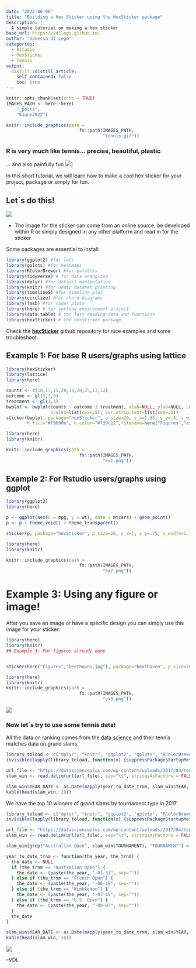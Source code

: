 ```yaml
---
date: "2022-06-06"
title: "Building a Hex Sticker using the HexSticker package"
description: |
  A simple tutorial on making a hex sticker
base_url: https://vdilego.github.io/
author: "Vanessa di Lego"
categories:
  - Rstudio
  - HexSticker
  - Tennis
output:
  distill::distill_article:
    self_contained: false
    toc: true
---
```



```r
knitr::opts_chunk$set(echo = TRUE)
IMAGES_PATH <- here::here(
    "_posts",
    "6June2022")
```

```r
knitr::include_graphics(path =
                            fs::path(IMAGES_PATH,
                                     "tennis.gif"))

```



### R is very much like tennis... precise, beautiful, plastic 

... and also painfully fun
![](https://media.giphy.com/media/AHEMa5JNGFmzS/giphy.gif)]


In this short tutorial, we will learn how to make a cool hex sticker for your project, package or simply for fun.

## Let´s do this!


![](https://media.giphy.com/media/ZwBnkS8W4HXCDRvevm/giphy.gif)


- The image for the sticker can come from an online source, be developed within R or simply designed in any other platform and read in for the sticker

Some packages are essential to install:

```r
library(ggplot2) #for lots
library(gplots) #for heatmaps
library(RColorBrewer) #for palettes
library(tidyverse) # for data wrangling
library(dplyr) #for dataset manipulation
library(knitr) #for neaty dataset printing
library(timelineS) #for timeline plot
library(circlize) #for chord-diagrams
library(fmsb) #for radar plots
library(here) # for setting environment project
library(data.table) # for fast reading data and functions
library(hexSticker) # the hexsticker package

```

Check the [**hexSticker**](https://github.com/GuangchuangYu/hexSticker) github repository for nice examples and some troubleshoot.

## Example 1: For base R users/graphs using lattice

```r

library(hexSticker)
library(lattice)
library(here)

counts <- c(18,17,15,20,10,20,25,13,12)
outcome <- gl(3,1,9)
treatment <- gl(3,3)
bwplot <- bwplot(counts ~ outcome | treatment, xlab=NULL, ylab=NULL, cex=.5,
                 scales=list(cex=.5), par.strip.text=list(cex=.5))
sticker(bwplot, package="hexSticker", p_size=20, s_x=1.05, s_y=.8, s_width=2, s_height=1.5,
        h_fill="#f9690e", h_color="#f39c12",filename=here("Figures","ex1.png"))

```


```r

library(here)
library(knitr)

knitr::include_graphics(path =
                            fs::path(IMAGES_PATH,
                                     "ex1.png"))

```


## Example 2: For Rstudio users/graphs using ggplot


```r

library(ggplot2)
library(here)

p <- ggplot(aes(x = mpg, y = wt), data = mtcars) + geom_point()
p <- p + theme_void() + theme_transparent()

sticker(p, package="hexSticker", p_size=20, s_x=1, s_y=.75, s_width=1.3, s_height=1,filename=here("Figures","ex2.png"))

```


```r

library(here)
library(knitr)

knitr::include_graphics(path =
                            fs::path(IMAGES_PATH,
                                     "ex2.png"))

```

# Example 3: Using any figure or image!

After you save an image or have a specific design you can simply use this image for your sticker:
```r
library(here)
library(knitr)
## Example 3: For figures already done


sticker(here("Figures","beethoven.jpg"), package="hexThoven", p_size=20, s_x=1, s_y=.75, s_width=.6,filename=here("Figures","ex3.png"), h_color="darkred", h_fill="darkgrey")
```


```r

library(here)
library(knitr)
knitr::include_graphics(path =
                            fs::path(IMAGES_PATH,
                                     "ex3.png"))


```

![](https://media.giphy.com/media/Yl5nlnrtpQIrI1AfhD/giphy.gif)

### Now let´s try to use some tennis data!

All the data on ranking comes from the [data science](https://datascienceplus.com/) and their tennis matches data on grand slams.

```r

library_toload <- c("dplyr", "knitr", "ggplot2", "gplots", "RColorBrewer", "timelineS", "circlize", "fmsb")
invisible(lapply(library_toload, function(x) {suppressPackageStartupMessages(library(x, character.only=TRUE))}))

url_file <- "https://datascienceplus.com/wp-content/uploads/2017/04/tennis-grand-slam-winners.txt"
slam_win <- read.delim(url(url_file), sep="\t", stringsAsFactors = FALSE)

slam_win$YEAR_DATE <- as.Date(mapply(year_to_date_trnm, slam_win$YEAR, slam_win$TOURNAMENT), format="%Y-%m-%d")
kable(head(slam_win, 10))

```

We have the top 10 winners of grand slams by tournament type in 2017

```r

library_toload <- c("dplyr", "knitr", "ggplot2", "gplots", "RColorBrewer", "timelineS", "circlize", "fmsb")
invisible(lapply(library_toload, function(x) {suppressPackageStartupMessages(library(x, character.only=TRUE))}))

url_file <- "https://datascienceplus.com/wp-content/uploads/2017/04/tennis-grand-slam-winners.txt"
slam_win <- read.delim(url(url_file), sep="\t", stringsAsFactors = FALSE)

slam_win[grep("Australian Open", slam_win$TOURNAMENT), "TOURNAMENT"] = "Australian Open"

year_to_date_trnm <- function(the_year, the_trnm) {
  the_date <- NULL
  if (the_trnm == "Australian Open") {
    the_date <- (paste(the_year, "-01-31", sep=""))
  } else if (the_trnm == "French Open") {
    the_date <- (paste(the_year, "-06-15", sep=""))
  } else if (the_trnm == "Wimbledon") {
    the_date <- (paste(the_year, "-07-15", sep=""))
  } else if (the_trnm == "U.S. Open") {
    the_date <- (paste(the_year, "-09-07", sep=""))
  }
  the_date
}

slam_win$YEAR_DATE <- as.Date(mapply(year_to_date_trnm, slam_win$YEAR, slam_win$TOURNAMENT), format="%Y-%m-%d")
kable(head(slam_win, 10))

```

![](https://media.giphy.com/media/4Nvg2jmFkhZr0Gngjk/giphy.gif)

--VDL




